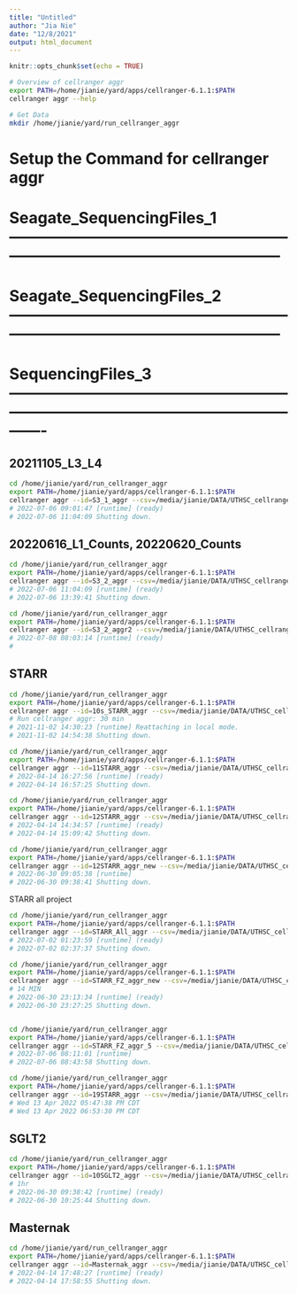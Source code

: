 ```yaml
---
title: "Untitled"
author: "Jia Nie"
date: "12/8/2021"
output: html_document
---
```


```r
knitr::opts_chunk$set(echo = TRUE)
```

```bash
# Overview of cellranger aggr
export PATH=/home/jianie/yard/apps/cellranger-6.1.1:$PATH
cellranger aggr --help

# Get Data
mkdir /home/jianie/yard/run_cellranger_aggr
```

# Setup the Command for cellranger aggr
# Seagate_SequencingFiles_1 -----------------------------------------------------------------------------------------------------------

# Seagate_SequencingFiles_2 -----------------------------------------------------------------------------------------------------------

# SequencingFiles_3 -------------------------------------------------------------------------------------------------------------------
## 20211105_L3_L4
```bash
cd /home/jianie/yard/run_cellranger_aggr
export PATH=/home/jianie/yard/apps/cellranger-6.1.1:$PATH
cellranger aggr --id=S3_1_aggr --csv=/media/jianie/DATA/UTHSC_cellranger_codes_files/AggrFiles/S3_1.agg.csv
# 2022-07-06 09:01:47 [runtime] (ready)  
# 2022-07-06 11:04:09 Shutting down.

```

## 20220616_L1_Counts, 20220620_Counts
```bash
cd /home/jianie/yard/run_cellranger_aggr
export PATH=/home/jianie/yard/apps/cellranger-6.1.1:$PATH
cellranger aggr --id=S3_2_aggr --csv=/media/jianie/DATA/UTHSC_cellranger_codes_files/AggrFiles/S3_2.agg.csv
# 2022-07-06 11:04:09 [runtime] (ready)
# 2022-07-06 13:39:41 Shutting down.

cd /home/jianie/yard/run_cellranger_aggr
export PATH=/home/jianie/yard/apps/cellranger-6.1.1:$PATH
cellranger aggr --id=S3_2_aggr2 --csv=/media/jianie/DATA/UTHSC_cellranger_codes_files/AggrFiles/S3_2.agg.csv
# 2022-07-08 08:03:14 [runtime] (ready) 
# 
```



## STARR
```bash
cd /home/jianie/yard/run_cellranger_aggr
export PATH=/home/jianie/yard/apps/cellranger-6.1.1:$PATH
cellranger aggr --id=10s_STARR_aggr --csv=/media/jianie/DATA/UTHSC_cellranger_codes_files/AggrFiles/STARR.agg_2.csv
# Run cellranger aggr: 30 min
# 2021-11-02 14:30:23 [runtime] Reattaching in local mode.
# 2021-11-02 14:54:38 Shutting down.

cd /home/jianie/yard/run_cellranger_aggr
export PATH=/home/jianie/yard/apps/cellranger-6.1.1:$PATH
cellranger aggr --id=11STARR_aggr --csv=/media/jianie/DATA/UTHSC_cellranger_codes_files/AggrFiles/STARR.agg.11.csv
# 2022-04-14 16:27:56 [runtime] (ready)  
# 2022-04-14 16:57:25 Shutting down.

cd /home/jianie/yard/run_cellranger_aggr
export PATH=/home/jianie/yard/apps/cellranger-6.1.1:$PATH
cellranger aggr --id=12STARR_aggr --csv=/media/jianie/DATA/UTHSC_cellranger_codes_files/AggrFiles/STARR.agg.csv
# 2022-04-14 14:34:57 [runtime] (ready)  
# 2022-04-14 15:09:42 Shutting down.

cd /home/jianie/yard/run_cellranger_aggr
export PATH=/home/jianie/yard/apps/cellranger-6.1.1:$PATH
cellranger aggr --id=12STARR_aggr_new --csv=/media/jianie/DATA/UTHSC_cellranger_codes_files/AggrFiles/STARR.agg.csv
# 2022-06-30 09:05:38 [runtime] 
# 2022-06-30 09:38:41 Shutting down.
```

STARR all project
```bash
cd /home/jianie/yard/run_cellranger_aggr
export PATH=/home/jianie/yard/apps/cellranger-6.1.1:$PATH
cellranger aggr --id=STARR_All_aggr --csv=/media/jianie/DATA/UTHSC_cellranger_codes_files/AggrFiles/STARR.All.agg.csv
# 2022-07-02 01:23:59 [runtime] (ready) 
# 2022-07-02 02:37:37 Shutting down.

```




```bash
cd /home/jianie/yard/run_cellranger_aggr
export PATH=/home/jianie/yard/apps/cellranger-6.1.1:$PATH
cellranger aggr --id=STARR_FZ_aggr_new --csv=/media/jianie/DATA/UTHSC_cellranger_codes_files/AggrFiles/STARR_FZ_Test.agg.csv
# 14 MIN
# 2022-06-30 23:13:34 [runtime] (ready) 
# 2022-06-30 23:27:25 Shutting down.


cd /home/jianie/yard/run_cellranger_aggr
export PATH=/home/jianie/yard/apps/cellranger-6.1.1:$PATH
cellranger aggr --id=STARR_FZ_aggr_5 --csv=/media/jianie/DATA/UTHSC_cellranger_codes_files/AggrFiles/STARR_FZ_Test.agg.csv
# 2022-07-06 08:11:01 [runtime] 
# 2022-07-06 08:43:58 Shutting down.

```


```bash
cd /home/jianie/yard/run_cellranger_aggr
export PATH=/home/jianie/yard/apps/cellranger-6.1.1:$PATH
cellranger aggr --id=19STARR_aggr --csv=/media/jianie/DATA/UTHSC_cellranger_codes_files/AggrFiles/STARR2.agg.csv
# Wed 13 Apr 2022 05∶47∶38 PM CDT
# Wed 13 Apr 2022 06∶53∶30 PM CDT


```

## SGLT2
```bash
cd /home/jianie/yard/run_cellranger_aggr
export PATH=/home/jianie/yard/apps/cellranger-6.1.1:$PATH
cellranger aggr --id=10SGLT2_aggr --csv=/media/jianie/DATA/UTHSC_cellranger_codes_files/AggrFiles/SGLT2.agg.csv
# 1hr
# 2022-06-30 09:38:42 [runtime] (ready) 
# 2022-06-30 10:25:44 Shutting down.


```

## Masternak
```bash
cd /home/jianie/yard/run_cellranger_aggr
export PATH=/home/jianie/yard/apps/cellranger-6.1.1:$PATH
cellranger aggr --id=Masternak_aggr --csv=/media/jianie/DATA/UTHSC_cellranger_codes_files/AggrFiles/Masternak.agg.csv
# 2022-04-14 17:48:27 [runtime] (ready)  
# 2022-04-14 17:58:55 Shutting down.

```
